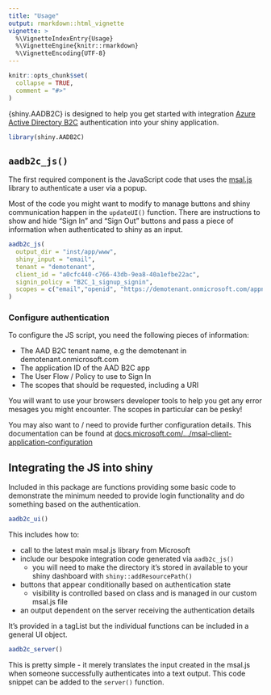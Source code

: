 ```yaml
---
title: "Usage"
output: rmarkdown::html_vignette
vignette: >
  %\VignetteIndexEntry{Usage}
  %\VignetteEngine{knitr::rmarkdown}
  %\VignetteEncoding{UTF-8}
---
```


```r
knitr::opts_chunk$set(
  collapse = TRUE,
  comment = "#>"
)
```

{shiny.AADB2C} is designed to help you get started with integration [Azure Active Directory B2C](https://azure.microsoft.com/en-us/services/active-directory-b2c/) authentication into your shiny application.

```r
library(shiny.AADB2C)
```

## `aadb2c_js()`
The first required component is the JavaScript code that uses the [msal.js](https://github.com/AzureAD/microsoft-authentication-library-for-js) library to authenticate a user via a popup. 

Most of the code you might want to modify to manage buttons and shiny communication happen in the `updateUI()` function. There are instructions to show and hide "Sign In" and "Sign Out" buttons and pass a piece of information when authenticated to shiny as an input. 

```r
aadb2c_js(
  output_dir = "inst/app/www",
  shiny_input = "email",
  tenant = "demotenant",
  client_id = "a0cfc440-c766-43db-9ea8-40a1efbe22ac",
  signin_policy = "B2C_1_signup_signin",
  scopes = c("email","openid", "https://demotenant.onmicrosoft.com/appname/read"
)
```

### Configure authentication
To configure the JS script, you need the following pieces of information:


- The AAD B2C tenant name, e.g the demotenant in demotenant.onmicrosoft.com
- The application ID of the AAD B2C app
- The User Flow / Policy to use to Sign In
- The scopes that should be requested, including a URI

You will want to use your browsers developer tools to help you get any error mesages you might encounter. The scopes in particular can be pesky!

You may also want to / need to provide further configuration details. This documentation can be found at [docs.microsoft.com/.../msal-client-application-configuration](https://docs.microsoft.com/en-us/azure/active-directory/develop/msal-client-application-configuration)

## Integrating the JS into shiny
Included in this package are functions providing some basic code to demonstrate the minimum needed to provide login functionality and do something based on the authentication.

```r
aadb2c_ui()
```

This includes how to:


- call to the latest main msal.js library from Microsoft
- include our bespoke integration code generated via `aadb2c_js()`
  + you will need to make the directory it's stored in available to your shiny dashboard with `shiny::addResourcePath()`
- buttons that appear conditionally based on authentication state
  + visibility is controlled based on class and is managed in our custom msal.js file
- an output dependent on the server receiving the authentication details

It's provided in a tagList but the individual functions can be included in a general UI object.

```r
aadb2c_server()
```

This is pretty simple - it merely translates the input created in the msal.js when someone successfully authenticates into a text output. This code snippet can be added to the `server()` function.


